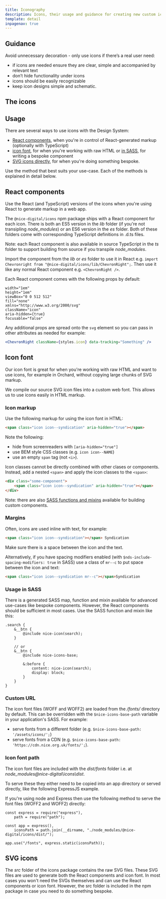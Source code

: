 ```yaml
---
title: Iconography
description: Icons, their usage and guidance for creating new custom icons
template: detail
inpagenav: true
---
```



## Guidance

Avoid unnecessary decoration - only use icons if there’s a real user need:

- if icons are needed ensure they are clear, simple and accompanied by relevant text
- don’t hide functionality under icons
- icons should be easily recognizable
- keep icon designs simple and schematic.

## The icons

<IconList />

## Usage

There are several ways to use icons with the Design System:

- [React components](#react-components), when you're in control of React-generated markup (optionally with TypeScript)
- [icon font](#icon-font), for when you're working with raw HTML or [in SASS](#usage-in-sass), for writing a bespoke component
- [SVG icons directly](#svg-icons), for when you're doing something bespoke.

Use the method that best suits your use-case. Each of the methods is explained in detail below.

## React components

Use the React (and TypeScript) versions of the icons when you're using React to generate markup in a web app.

The `@nice-digital/icons` npm package ships with a React component for each icon. There is both an ES5 version in the _lib_ folder (if you're not transipling _node_modules_) or an ES6 version in the _es_ folder. Both of these folders come with corresponding TypeScript definitions in .d.ts files.

Note: each React component is also available in source TypeScript in the _ts_ folder to support building from source if you transpile _node_modules_.

Import the component from the _lib_ or _es_ folder to use it in React e.g. `import Chevronright from "@nice-digital/icons/lib/ChevronRight";`. Then use it like any normal React component e.g. `<ChevronRight />`.

Each React component comes with the following props by default:

```
width="1em"
height="1em"
viewBox="0 0 512 512"
fill="none"
xmlns="http://www.w3.org/2000/svg"
className="icon"
aria-hidden={true}
focusable="false"
```

Any additional props are spread onto the `svg` element so you can pass in other attributes as needed for example:

```jsx
<ChevronRight className={styles.icon} data-tracking="Something" />
```

## Icon font

Our icon font is great for when you're working with raw HTML and want to use icons, for example in Orchard, without copying large chunks of SVG markup.

We compile our source SVG icon files into a custom web font. This allows us to use icons easily in HTML markup.

### Icon markup

Use the following markup for using the icon font in HTML:

```html
<span class="icon icon--syndication" aria-hidden="true"></span>
```

Note the following:

- hide from screenreaders with `[aria-hidden="true"]`
- use BEM style CSS classes (e.g. `icon icon--NAME`)
- use an empty `span` tag (not `<i>`).

Icon classes cannot be directly combined with other clases or components. Instead, add a nested `<span>` and apply the icon classes to the `<span>`:

```html
<div class="some-component">
	<span class="icon icon--syndication" aria-hidden="true"></span>
</div>
```

Note: there are also [SASS functions and mixins](#usage-in-sass) available for building custom components.

### Margins

Often, icons are used inline with text, for example:

```html
<span class="icon icon--syndication"></span> Syndication
```

Make sure there is a space between the icon and the text.

Alternatively, if you have spacing modifiers enabled (with `$nds-include-spacing-modifiers: true` in SASS) use a class of `mr--c` to put space between the icon and text:

```html
<span class="icon icon--syndication mr--c"></span>Syndication
```

### Usage in SASS

There is a generated SASS map, function and mixin available for advanced use-cases like bespoke components. However, the React components should be sufficient in most cases. Use the SASS function and mixin like this:

```
.search {
    &__btn {
        @include nice-icon(search);
    }

    // or
    &__btn {
        @include nice-icons-base;

        &:before {
            content: nice-icon(search);
            display: block;
        }
    }
}
```

### Custom URL

The icon font files (WOFF and WOFF2) are loaded from the _/fonts/_ directory by default. This can be overridden with the `$nice-icons-base-path` variable in your application's SASS. For example:

- serve fonts from a different folder (e.g. `$nice-icons-base-path: '/assets/icons/';`)
- serve fonts from a CDN (e.g. `$nice-icons-base-path: 'https://cdn.nice.org.uk/fonts/';`).

### Icon font path

The icon font files are included with the _dist/fonts_ folder i.e. at _node_modules\@nice-digital\icons\dist_.

To serve these they either need to be copied into an app directory or served directly, like the following ExpressJS example.

If you're using node and Express then use the following method to serve the font files (WOFF2 and WOFF2) directly:

```
const express = require("express"),
    path = require("path");

const app = express(),
	iconsPath = path.join(__dirname, "./node_modules/@nice-digital/icons/dist/");

app.use("/fonts", express.static(iconsPath));
```

## SVG icons

The _src_ folder of the icons package contains the raw SVG files. These SVG files are used to generate both the React components and icon font. In most cases you won't need the SVGs themselves and can use the React components or icon font. However, the src folder is included in the npm package in case you need to do something bespoke.
